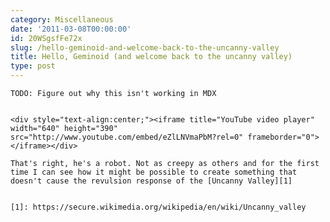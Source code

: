 ```yaml
---
category: Miscellaneous
date: '2011-03-08T00:00:00'
id: 20WSgsfFe72x
slug: /hello-geminoid-and-welcome-back-to-the-uncanny-valley
title: Hello, Geminoid (and welcome back to the uncanny valley)
type: post
---
```


```
TODO: Figure out why this isn't working in MDX


<div style="text-align:center;"><iframe title="YouTube video player" width="640" height="390" src="http://www.youtube.com/embed/eZlLNVmaPbM?rel=0" frameborder="0"> </iframe></div>

That's right, he's a robot. Not as creepy as others and for the first time I can see how it might be possible to create something that doesn't cause the revulsion response of the [Uncanny Valley][1]


[1]: https://secure.wikimedia.org/wikipedia/en/wiki/Uncanny_valley
```